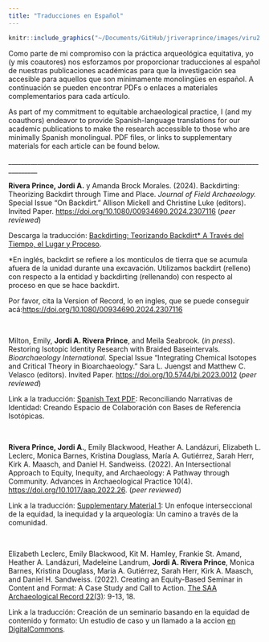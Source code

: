 ```yaml
---
title: "Traducciones en Español"
---
```


```r
knitr::include_graphics("~/Documents/GitHub/jriveraprince/images/viru2.png")
```

Como parte de mi compromiso con la práctica arqueológica equitativa, yo (y mis coautores) nos esforzamos por proporcionar traducciones al español de nuestras publicaciones académicas para que la investigación sea accesible para aquellos que son mínimamente monolingües en español. A continuación se pueden encontrar PDFs o enlaces a materiales complementarios para cada artículo.

As part of my commitment to equitable archaeological practice, I (and my coauthors) endeavor to provide Spanish-language translations for our academic publications to make the research accessible to those who are minimally Spanish monolingual. PDF files, or links to supplementary materials for each article can be found below.

\_\_\_\_\_\_\_\_\_\_\_\_\_\_\_\_\_\_\_\_\_\_\_\_\_\_\_\_\_\_\_\_\_\_\_\_\_\_\_\_\_\_\_\_\_\_\_\_\_\_\_\_\_\_\_\_\_\_\_\_\_\_\_\_\_\_\_\_\_\_\_\_\_\_\_\_\_\_\_\_\_\_\_\_\_\_\_

**Rivera Prince, Jordi A.** y Amanda Brock Morales. (2024). Backdirting: Theorizing Backdirt through Time and Place. *Journal of Field Archaeology.* Special Issue "On Backdirt." Allison Mickell and Christine Luke (editors). Invited Paper. <https://doi.org/10.1080/00934690.2024.2307116> (*peer reviewed*)

Descarga la traducción: [Backdirting: Teorizando Backdirt\* A Través del Tiempo, el Lugar y Proceso](https://github.com/jriveraprince/jriveraprince.github.io/blob/main/docs/pdf/Backdirting_SM1_22Jan24.pdf).

\*En inglés, backdirt se refiere a los montículos de tierra que se acumula afuera de la unidad durante una excavación. Utilizamos backdirt (relleno) con respecto a la entidad y backdirting (rellenando) con respecto al proceso en que se hace backdirt.

Por favor, cita la Version of Record, lo en ingles, que se puede conseguir acá:<https://doi.org/10.1080/00934690.2024.2307116>

<br>

Milton, Emily, **Jordi A. Rivera Prince**, and Meila Seabrook. (*in press*). Restoring Isotopic Identity Research with Braided Baseintervals. *Bioarchaeology International.* Special Issue "Integrating Chemical Isotopes and Critical Theory in Bioarchaeology." Sara L. Juengst and Matthew C. Velasco (editors). Invited Paper. <https://doi.org/10.5744/bi.2023.0012> (*peer reviewed*)

Link a la traducción: [Spanish Text PDF](https://doi.org/10.5744/bi.2023.0012): Reconciliando Narrativas de Identidad: Creando Espacio de Colaboración con Bases de Referencia Isotópicas.

<br>

**Rivera Prince, Jordi A.**, Emily Blackwood, Heather A. Landázuri, Elizabeth L. Leclerc, Monica Barnes, Kristina Douglass, María A. Gutiérrez, Sarah Herr, Kirk A. Maasch, and Daniel H. Sandweiss. (2022). An Intersectional Approach to Equity, Inequity, and Archaeology: A Pathway through Community. Advances in Archaeological Practice 10(4). <https://doi.org/10.1017/aap.2022.26>. (*peer reviewed*)

Link a la traducción: [Supplementary Material 1](https://static.cambridge.org/content/id/urn:cambridge.org:id:article:S2326376822000262/resource/name/S2326376822000262sup001.pdf): Un enfoque interseccional de la equidad, la inequidad y la arqueología: Un camino a través de la comunidad.

<br>

Elizabeth Leclerc, Emily Blackwood, Kit M. Hamley, Frankie St. Amand, Heather A. Landázuri, Madeleine Landrum, **Jordi A. Rivera Prince**, Monica Barnes, Kristina Douglass, Maria A. Gutiérrez, Sarah Herr, Kirk A. Maasch, and Daniel H. Sandweiss. (2022). Creating an Equity-Based Seminar in Content and Format: A Case Study and Call to Action. [The SAA Archaeological Record 22(3)](https://mydigitalpublication.com/publication/?i=748094&p=10&view=issueViewer): 9-13, 18.

Link a la traducción: Creación de un seminario basando en la equidad de contenido y formato: Un estudio de caso y un llamado a la accion [en DigitalCommons](https://digitalcommons.library.umaine.edu/ant_facpub/60/).
